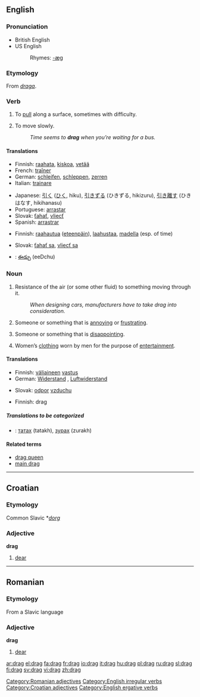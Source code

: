 {{wikipedia}}
==English==

===Pronunciation===
*British English {{SAMPA|/dr\{g/}}
*US English {{SAMPA|/dZr\`{g/}}
*:Rhymes: [[Rhymes:English:-æɡ|-æɡ]]

===Etymology===
From {{ON.}} ''[[draga]]''.

===Verb===
{{en-verb|drags|dragging|'''[[dragged]] '''or, in some dialects,''' [[drug]]'''}}

#{{transitive}} To [[pull]] along a surface, sometimes with difficulty.
#{{intransitive}} To move slowly.
#:''Time seems to '''drag''' when you’re waiting for a bus.''

====Translations====
{{trans-top|to pull along a surface}}
*Finnish: [[raahata]], [[kiskoa]], [[vetää]]
*French: [[traîner]]
*German: [[schleifen]], [[schleppen]], [[zerren]]
*Italian: [[trainare]]
{{trans-mid}}
*Japanese: [[引く]] ([[ひく]], hiku), [[引きずる]] (ひきずる, hikizuru), [[引き離す]] (ひきはなす, hikihanasu)
*Portuguese: [[arrastar]]
*Slovak: [[ťahať]], [[vliecť]]
*Spanish: [[arrastrar]]
{{trans-bottom}}

{{trans-top|to move slowly}}
*Finnish: [[raahautua]] ([[eteenpäin]]), [[laahustaa]], [[madella]] (esp. of time)
{{trans-mid}}
*Slovak: [[ťahať sa]], [[vliecť sa]]
{{trans-bottom}}

{{checktrans}}
{{trans-top|translations to be checked}}
*{{ttbc|Telugu}}: [[ఈడ్చు]] (eeDchu)
{{trans-bottom}}

===Noun===
{{en-noun|s|-}}

#{{uncountable}} Resistance of the air (or some other fluid) to something moving through it.
#:''When designing cars, manufacturers have to take drag into consideration.''
#{{countable}} {{slang}} Someone or something that is [[annoying]] or [[frustrating]].
#{{countable}} {{slang}} Someone or something that is [[disappointing]].
#{{uncountable}} {{slang}} Women’s [[clothing]] worn by men for the purpose of [[entertainment]].

====Translations====
{{trans-top|Resistance of the air (or some other fluid) to something moving through it (1)}}
*Finnish: [[väliaine|väliaineen]] [[vastus]]
*German: [[Widerstand]] {{m}}, [[Luftwiderstand]] {{m}}
{{trans-mid}}
*Slovak: [[odpor]] [[vzduch|vzduchu]] {{m}}
{{trans-bottom}}

{{trans-top|Someone or something that is annoying or frustrating (2)}}
{{trans-mid}}
{{trans-bottom}}

{{trans-top|Someone or something that is disappointing (3)}}
{{trans-mid}}
{{trans-bottom}}

{{trans-top|Women’s clothing worn by men (4)}}
*Finnish: drag
{{trans-mid}}
{{trans-bottom}}

=====Translations to be categorized=====
{{checktrans}}
{{top}}
*{{ttbc|Mongolian}}: [[татах]] (tatakh), [[зурах]] (zurakh)
{{mid}}
{{bottom}}

====Related terms====
*[[drag queen]]
*[[main drag]]

----

==Croatian==

===Etymology===
Common Slavic *''[[dorg]]''
===Adjective===
'''drag'''

# [[dear]]

----

==Romanian==

===Etymology===
From a Slavic language
===Adjective===
'''drag'''

# [[dear]]

[[Category:Romanian adjectives]]
[[Category:English irregular verbs]]
[[Category:Croatian adjectives]]
[[Category:English ergative verbs]]

[[ar:drag]]
[[el:drag]]
[[fa:drag]]
[[fr:drag]]
[[io:drag]]
[[it:drag]]
[[hu:drag]]
[[pl:drag]]
[[ru:drag]]
[[sl:drag]]
[[fi:drag]]
[[sv:drag]]
[[vi:drag]]
[[zh:drag]]